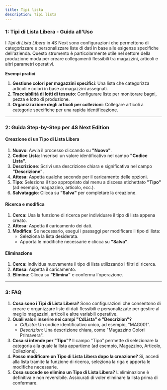 ```yaml
---
title: Tipi lista
description: Tipi lista
---
```


### &#x20;1: **Tipi di Lista Libera - Guida all'Uso**


I *Tipi di Lista Libera* in 4S Next sono configurazioni che permettono di categorizzare e personalizzare liste di dati in base alle esigenze specifiche dell'azienda. Questo strumento è particolarmente utile nel settore della produzione moda per creare collegamenti flessibili tra magazzini, articoli e altri parametri operativi.

**Esempi pratici**

1. **Gestione colori per magazzini specifici**: Una lista che categorizza articoli e colori in base ai magazzini assegnati.
2. **Tracciabilità di lotti di tessuto**: Configurare liste per monitorare bagni, pezza e lotto di produzione.
3. **Organizzazione degli articoli per collezioni**: Collegare articoli a categorie specifiche per una rapida identificazione.

***

### &#x20;2: **Guida Step-by-Step per 4S Next Edition**

#### Creazione di un Tipo di Lista Libera

1. **Nuovo**: Avvia il processo cliccando su **"Nuovo"**.
2. **Codice Lista**: Inserisci un valore identificativo nel campo **"Codice Lista"**.
3. **Descrizione**: Scrivi una descrizione chiara e significativa nel campo **"Descrizione"**.
4. **Attesa**: Aspetta qualche secondo per il caricamento delle opzioni.
5. **Tipo**: Seleziona il tipo appropriato dal menu a discesa etichettato **"Tipo"** (ad esempio, magazzino, articolo, ecc.).
6. **Salvataggio**: Clicca su **"Salva"** per completare la creazione.

#### Ricerca e modifica

1. **Cerca**: Usa la funzione di ricerca per individuare il tipo di lista appena creato.
2. **Attesa**: Aspetta il caricamento dei dati.
3. **Modifica**: Se necessario, esegui i passaggi per modificare il tipo di lista:
   * Seleziona la lista desiderata.
   * Apporta le modifiche necessarie e clicca su **"Salva"**.

#### Eliminazione

1. **Cerca**: Individua nuovamente il tipo di lista utilizzando i filtri di ricerca.
2. **Attesa**: Aspetta il caricamento.
3. **Elimina**: Clicca su **"Elimina"** e conferma l'operazione.

***

### 3: **FAQ**

1. **Cosa sono i Tipi di Lista Libera?**
   Sono configurazioni che consentono di creare e organizzare liste di dati flessibili e personalizzate per gestire al meglio magazzini, articoli e altre variabili operative.
2. **Quali valori inserire nei campi "CdLista" e "Descrizion"?**
   * *CdLista*: Un codice identificativo unico, ad esempio, "MAG001".
   * *Descrizion*: Una descrizione chiara, come "Magazzino Colori Primavera".
3. **Cosa si intende per "Tipo"?**
   Il campo "Tipo" permette di selezionare la categoria alla quale la lista appartiene (ad esempio, Magazzino, Articolo, Collezione).
4. **Posso modificare un Tipo di Lista Libera dopo la creazione?**
   Sì, accedi alla lista tramite la funzione di ricerca, seleziona la riga e apporta le modifiche necessarie.
5. **Cosa succede se elimino un Tipo di Lista Libera?**
   L'eliminazione è definitiva e non reversibile. Assicurati di voler eliminare la lista prima di confermare.